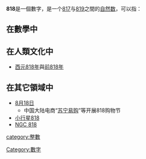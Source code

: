{{noteTA|G1=Math}}
{{整數| other list = {{Numbers digits|digit=10}}}}

'''818'''是一個數字，是一个[[817|817]]与[[819|819]]之間的[[自然数|自然数]]，可以指：

== 在數學中 ==
{{數字性質|use math=yes}}

== 在人類文化中 ==
* [[西元|西元]][[818年|818年]]與[[前818年|前818年]]

== 在其它領域中 ==
*[[8月18日|8月18日]]
**中国大陆电商“[[苏宁易购_(网站)|苏宁易购]]”等开展818购物节
* [[小行星818|小行星818]]
* [[NGC_818|NGC 818]]

{{disambig}}

[[category:整數|category:整數]]
[[Category:數字|Category:數字]]